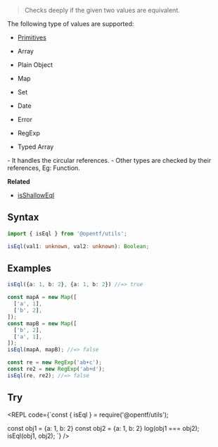 
> Checks deeply if the given two values are equivalent.

<Callout type="info">
The following type of values are supported:

- [Primitives](https://developer.mozilla.org/en-US/docs/Glossary/Primitive)

- Array

- Plain Object

- Map

- Set

- Date

- Error 

- RegExp

- Typed Array 
</Callout>

<Callout type="info">
  - It handles the circular references.
  - Other types are checked by their references, Eg: Function.
</Callout>

**Related**
 - [isShallowEql](/Common/isShallowEql)
 
## Syntax

```ts
import { isEql } from '@opentf/utils';

isEql(val1: unknown, val2: unknown): Boolean;
```

## Examples

```ts
isEql({a: 1, b: 2}, {a: 1, b: 2}) //=> true

const mapA = new Map([
  ['a', 1],
  ['b', 2],
]);
const mapB = new Map([
  ['b', 2],
  ['a', 1],
]);
isEql(mapA, mapB); //=> false

const re = new RegExp('ab+c');
const re2 = new RegExp('ab+d');
isEql(re, re2); //=> false
```

## Try

<REPL code={`const { isEql } = require('@opentf/utils');

const obj1 = {a: 1, b: 2}
const obj2 = {a: 1, b: 2}
log(obj1 === obj2);
isEql(obj1, obj2);
`} />